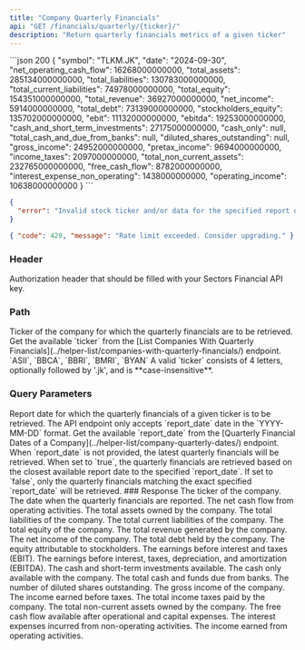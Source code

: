```yaml
---
title: "Company Quarterly Financials"
api: "GET /financials/quarterly/{ticker}/"
description: "Return quarterly financials metrics of a given ticker"
---
```


<ResponseExample>
```json 200
{
    "symbol": "TLKM.JK",
    "date": "2024-09-30",
    "net_operating_cash_flow": 16268000000000,
    "total_assets": 285134000000000,
    "total_liabilities": 130783000000000,
    "total_current_liabilities": 74978000000000,
    "total_equity": 154351000000000,
    "total_revenue": 36927000000000,
    "net_income": 5914000000000,
    "total_debt": 73139000000000,
    "stockholders_equity": 135702000000000,
    "ebit": 11132000000000,
    "ebitda": 19253000000000,
    "cash_and_short_term_investments": 27175000000000,
    "cash_only": null,
    "total_cash_and_due_from_banks": null,
    "diluted_shares_outstanding": null,
    "gross_income": 24952000000000,
    "pretax_income": 9694000000000,
    "income_taxes": 2097000000000,
    "total_non_current_assets": 232765000000000,
    "free_cash_flow": 8782000000000,
    "interest_expense_non_operating": 1438000000000,
    "operating_income": 10638000000000
}
```

```json 400
{
  "error": "Invalid stock ticker and/or data for the specified report date does not exist."
}
```

```json 429
{ "code": 429, "message": "Rate limit exceeded. Consider upgrading." }
```

</ResponseExample>

### Header

<ParamField header="Authorization" type="string" required>
  Authorization header that should be filled with your Sectors Financial API
  key.
</ParamField>

### Path

<ParamField path="ticker" type="string" required>
  Ticker of the company for which the quarterly financials are to be retrieved.
  <AccordionGroup>
    <Accordion title="Get the available ticker">
      Get the available `ticker` from the [List Companies With Quarterly
      Financials](../helper-list/companies-with-quarterly-financials/) endpoint.
    </Accordion>
    <Accordion title="Examples of the ticker">
      `ASII`, `BBCA`, `BBRI`, `BMRI`, `BYAN`
    </Accordion>
    <Accordion title="Format">
      A valid `ticker` consists of 4 letters, optionally followed by '.jk', and
      is **case-insensitive**.
    </Accordion>
  </AccordionGroup>
</ParamField>

### Query Parameters

<ParamField query="report_date" type="string">
  Report date for which the quarterly financials of a given ticker is to be
  retrieved.
  <AccordionGroup>
    <Accordion title="Format">
      The API endpoint only accepts `report_date` date in the `YYYY-MM-DD`
      format.
    </Accordion>
    <Accordion title="Get the available report_date">
      Get the available `report_date` from the [Quarterly Financial Dates of a
      Company](../helper-list/company-quarterly-dates/) endpoint.
    </Accordion>
    <Accordion title="Default value">
      When `report_date` is not provided, the latest quarterly financials will
      be retrieved.
    </Accordion>
  </AccordionGroup>
</ParamField>

<ParamField query="approx" type="boolean" default="true">
  When set to `true`, the quarterly financials are retrieved based on the
  closest available report date to the specified `report_date`. If set to
  `false`, only the quarterly financials matching the exact specified
  `report_date` will be retrieved.
</ParamField>
### Response

<ResponseField name="symbol" type="string">
  The ticker of the company.
</ResponseField>

<ResponseField name="date" type="string">
  The date when the quarterly financials are reported.
</ResponseField>

<ResponseField name="net_operating_cash_flow" type="number">
  The net cash flow from operating activities.
</ResponseField>

<ResponseField name="total_assets" type="number">
  The total assets owned by the company.
</ResponseField>

<ResponseField name="total_liabilities" type="number">
  The total liabilities of the company.
</ResponseField>

<ResponseField name="total_current_liabilities" type="number">
  The total current liabilities of the company.
</ResponseField>

<ResponseField name="total_equity" type="number">
  The total equity of the company.
</ResponseField>

<ResponseField name="total_revenue" type="number">
  The total revenue generated by the company.
</ResponseField>

<ResponseField name="net_income" type="number">
  The net income of the company.
</ResponseField>

<ResponseField name="total_debt" type="number">
  The total debt held by the company.
</ResponseField>

<ResponseField name="stockholders_equity" type="number">
  The equity attributable to stockholders.
</ResponseField>

<ResponseField name="ebit" type="number">
  The earnings before interest and taxes (EBIT).
</ResponseField>

<ResponseField name="ebitda" type="number">
  The earnings before interest, taxes, depreciation, and amortization (EBITDA).
</ResponseField>

<ResponseField name="cash_and_short_term_investments" type="number">
  The cash and short-term investments available.
</ResponseField>

<ResponseField name="cash_only" type="number">
  The cash only available with the company.
</ResponseField>

<ResponseField name="total_cash_and_due_from_banks" type="number">
  The total cash and funds due from banks.
</ResponseField>

<ResponseField name="diluted_shares_outstanding" type="number">
  The number of diluted shares outstanding.
</ResponseField>

<ResponseField name="gross_income" type="number">
  The gross income of the company.
</ResponseField>

<ResponseField name="pretax_income" type="number">
  The income earned before taxes.
</ResponseField>

<ResponseField name="income_taxes" type="number">
  The total income taxes paid by the company.
</ResponseField>

<ResponseField name="total_non_current_assets" type="number">
  The total non-current assets owned by the company.
</ResponseField>

<ResponseField name="free_cash_flow" type="number">
  The free cash flow available after operational and capital expenses.
</ResponseField>

<ResponseField name="interest_expense_non_operating" type="number">
  The interest expenses incurred from non-operating activities.
</ResponseField>

<ResponseField name="operating_income" type="number">
  The income earned from operating activities.
</ResponseField>
